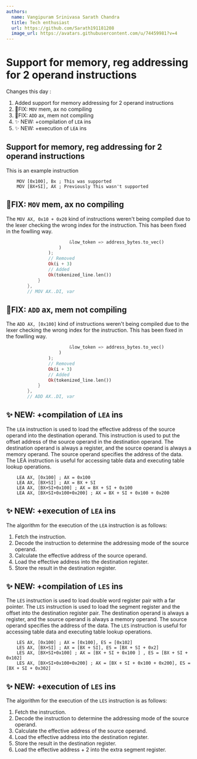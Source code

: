 ```yaml
---
authors:
  name: Vangipuram Srinivasa Sarath Chandra
  title: Tech enthusiast
  url: https://github.com/Sarath191181208
  image_url: https://avatars.githubusercontent.com/u/74459981?v=4
---
```


# Support for memory, reg addressing for 2 operand instructions

Changes this day :

1. Added support for memory addressing for 2 operand instructions
2. 🐞FIX: `MOV` mem, ax no compiling
3. 🐞FIX: `ADD` ax, mem not compiling
4. ✨ NEW: +compilation of `LEA` ins
5. ✨ NEW: +execution of `LEA` ins

## Support for memory, reg addressing for 2 operand instructions

This is an example instruction

```asm6502 showLineNumbers
    MOV [0x100], Bx ; This was supported
    MOV [BX+SI], AX ; Previously This wasn't supported
```

## 🐞FIX: `MOV` mem, ax no compiling

The `MOV AX, 0x10 + 0x20` kind of instructions weren't being compiled due to the lexer checking the wrong index for the instruction. This has been fixed in the fowlling way.

```rust showLineNumbers
                        &low_token => address_bytes.to_vec()
                    )
                );
                // Removed
                Ok(i + 3)
                // Added
                Ok(tokenized_line.len())
            }
        },
        // MOV AX..DI, var
```

## 🐞FIX: `ADD` ax, mem not compiling

The `ADD AX, [0x100]` kind of instructions weren't being compiled due to the lexer checking the wrong index for the instruction. This has been fixed in the fowlling way.

```rust showLineNumbers
                        &low_token => address_bytes.to_vec()
                    )
                );
                // Removed
                Ok(i + 3)
                // Added
                Ok(tokenized_line.len())
            }
        },
        // ADD AX..DI, var
```

## ✨ NEW: +compilation of `LEA` ins

The `LEA` instruction is used to load the effective address of the source operand into the destination operand. This instruction is used to put the offset address of the source operand in the destination operand. The destination operand is always a register, and the source operand is always a memory operand. The source operand specifies the address of the data. The LEA instruction is useful for accessing table data and executing table lookup operations.

```asm6502 showLineNumbers
    LEA AX, [0x100] ; AX = 0x100
    LEA AX, [BX+SI] ; AX = BX + SI
    LEA AX, [BX+SI+0x100] ; AX = BX + SI + 0x100
    LEA AX, [BX+SI+0x100+0x200] ; AX = BX + SI + 0x100 + 0x200
```

## ✨ NEW: +execution of `LEA` ins

The algorithm for the execution of the `LEA` instruction is as follows:

1. Fetch the instruction.
2. Decode the instruction to determine the addressing mode of the source operand.
3. Calculate the effective address of the source operand.
4. Load the effective address into the destination register.
5. Store the result in the destination register.

## ✨ NEW: +compilation of `LES` ins

The `LES` instruction is used to load double word register pair with a far pointer. The `LES` instruction is used to load the segment register and the offset into the destination register pair. The destination operand is always a register, and the source operand is always a memory operand. The source operand specifies the address of the data. The `LES` instruction is useful for accessing table data and executing table lookup operations.

```asm6502 showLineNumbers
    LES AX, [0x100] ; AX = [0x100], ES = [0x102]
    LES AX, [BX+SI] ; AX = [BX + SI], ES = [BX + SI + 0x2]
    LES AX, [BX+SI+0x100] ; AX = [BX + SI + 0x100 ] , ES = [BX + SI + 0x102]
    LES AX, [BX+SI+0x100+0x200] ; AX = [BX + SI + 0x100 + 0x200], ES = [BX + SI + 0x302]
```

## ✨ NEW: +execution of `LES` ins

The algorithm for the execution of the `LES` instruction is as follows:

1. Fetch the instruction.
2. Decode the instruction to determine the addressing mode of the source operand.
3. Calculate the effective address of the source operand.
4. Load the effective address into the destination register.
5. Store the result in the destination register.
6. Load the effective address + 2 into the extra segment register.
